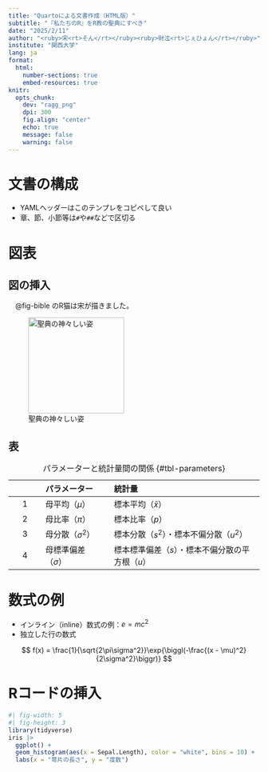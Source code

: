 ```yaml
---
title: "Quartoによる文書作成（HTML版）"
subtitle: "『私たちのR』をR教の聖典にすべき"
date: "2025/2/11"
author: "<ruby>宋<rt>そん</rt></ruby><ruby>財泫<rt>じぇひょん</rt></ruby>"
institute: "関西大学"
lang: ja
format: 
  html:
    number-sections: true
    embed-resources: true
knitr: 
  opts_chunk: 
    dev: "ragg_png"
    dpi: 300
    fig.align: "center"
    echo: true
    message: false
    warning: false
---
```



# 文書の構成

- YAMLヘッダーはこのテンプレをコピペして良い
- 章、節、小節等は`#`や`##`などで区切る

# 図表

## 図の挿入

　@fig-bible のR猫は宋が描きました。

![聖典の神々しい姿](https://jaysong.net/RBook/Figs/Cover.png){#fig-bible width="2in"}

## 表

||パラメーター|統計量|
|:---:|:---------|:---------------------|
|1|母平均（$\mu$）|標本平均（$\bar{x}$）|
|2|母比率（$\pi$）|標本比率（$p$）|
|3|母分散（$\sigma^2$）|標本分散（$s^2$）・標本不偏分散（$u^2$）|
|4|母標準偏差（$\sigma$）|標本標準偏差（$s$）・標本不偏分散の平方根（$u$）|

: パラメーターと統計量間の関係 {#tbl-parameters}

# 数式の例

- インライン（inline）数式の例：$e = mc^2$
- 独立した行の数式

$$
f(x) = \frac{1}{\sqrt{2\pi\sigma^2}}\exp{\biggl(-\frac{(x - \mu)^2}{2\sigma^2}\biggr)}
$$

# Rコードの挿入

```r
#| fig-width: 5
#| fig-height: 3
library(tidyverse)
iris |>
  ggplot() +
  geom_histogram(aes(x = Sepal.Length), color = "white", bins = 10) +
  labs(x = "萼片の長さ", y = "度数")
```